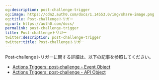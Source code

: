 ```yaml
---
og:description: post-challenge-trigger
og:image: https://cdn2.auth0.com/docs/1.14553.0/img/share-image.png
og:title: Post-challengeトリガー
og:url: https://auth0.com/docs/
permalink: post-challenge-trigger
title: Post-challengeトリガー
twitter:description: post-challenge-trigger
twitter:title: Post-challengeトリガー
---
```


Post-challengeトリガーに関する詳細は、以下の記事を参照してください。

* [Actions Triggers: post-challenge - Event Object](/docs/customize/actions/explore-triggers/password-reset-triggers/post-challenge-trigger/post-challenge-event-object)
* [Actions Triggers: post-challenge - API Object](/docs/customize/actions/explore-triggers/password-reset-triggers/post-challenge-trigger/post-challenge-api-object)
